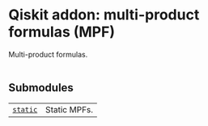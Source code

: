 # Qiskit addon: multi-product formulas (MPF)

<span id="module-qiskit_addon_mpf" />

<span id="qiskit-addon-mpf" />

Multi-product formulas.

|   |
| - |

## Submodules

|                                                                             |              |
| --------------------------------------------------------------------------- | ------------ |
| [`static`](static#module-qiskit_addon_mpf.static "qiskit_addon_mpf.static") | Static MPFs. |
